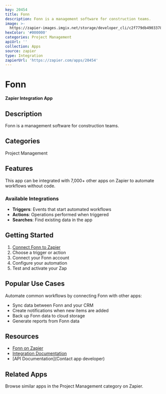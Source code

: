 ```yaml
---
key: 20454
title: Fonn
description: Fonn is a management software for construction teams.
image: >-
  https://zapier-images.imgix.net/storage/developer_cli/c2f779db49033786d52bdf011a0eeff9.png?auto=format%2Ccompress&ixlib=python-3.0.0&q=50
hexColor: '#000000'
categories: Project Management
apiUrl: ''
collection: Apps
source: zapier
type: Integration
zapierUrl: 'https://zapier.com/apps/20454'
---
```

# Fonn

**Zapier Integration App**

## Description

Fonn is a management software for construction teams.

## Categories

Project Management

## Features

This app can be integrated with 7,000+ other apps on Zapier to automate workflows without code.

### Available Integrations

- **Triggers**: Events that start automated workflows
- **Actions**: Operations performed when triggered
- **Searches**: Find existing data in the app

## Getting Started

1. [Connect Fonn to Zapier](https://zapier.com/apps/20454)
2. Choose a trigger or action
3. Connect your Fonn account
4. Configure your automation
5. Test and activate your Zap

## Popular Use Cases

Automate common workflows by connecting Fonn with other apps:

- Sync data between Fonn and your CRM
- Create notifications when new items are added
- Back up Fonn data to cloud storage
- Generate reports from Fonn data

## Resources

- [Fonn on Zapier](https://zapier.com/apps/20454)
- [Integration Documentation](https://zapier.com/apps/20454/integrations)
- [API Documentation](Contact app developer)

## Related Apps

Browse similar apps in the Project Management category on Zapier.
